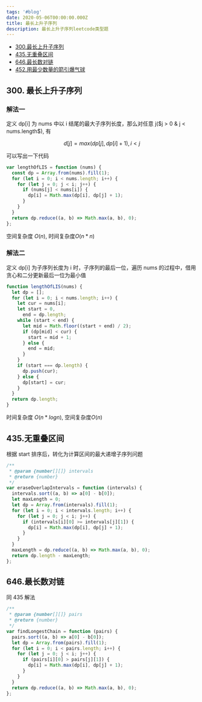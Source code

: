 ```yaml
---
tags: '#blog'
date: 2020-05-06T00:00:00.000Z
title: 最长上升子序列
description: 最长上升子序列leetcode类型题
---
```




- [300.最长上升子序列](https://leetcode-cn.com/problems/longest-increasing-subsequence/description/)
- [435.无重叠区间](https://leetcode-cn.com/problems/non-overlapping-intervals/description/)
- [646.最长数对链](https://leetcode-cn.com/problems/maximum-length-of-pair-chain/description/)
- [452.用最少数量的箭引爆气球](https://leetcode-cn.com/problems/minimum-number-of-arrows-to-burst-balloons/description/)

## 300. 最长上升子序列

### 解法一

定义 dp[i] 为 nums 中以 i 结尾的最大子序列长度，那么对任意 j($j > 0 & j < nums.length$), 有

$$
d[j] = max(dp[j], dp[i] + 1), i < j
$$

可以写出一下代码

```javascript
var lengthOfLIS = function (nums) {
  const dp = Array.from(nums).fill(1);
  for (let i = 0; i < nums.length; i++) {
    for (let j = 0; j < i; j++) {
      if (nums[j] < nums[i]) {
        dp[i] = Math.max(dp[i], dp[j] + 1);
      }
    }
  }
  return dp.reduce((a, b) => Math.max(a, b), 0);
};
```

空间复杂度 $O(n)$, 时间复杂度$O(n * n )$

### 解法二

定义 dp[i] 为子序列长度为 i 时，子序列的最后一位，遍历 nums 的过程中，借用贪心和二分更新最后一位为最小值

```js
function lengthOfLIS(nums) {
  let dp = [];
  for (let i = 0; i < nums.length; i++) {
    let cur = nums[i];
    let start = 0,
      end = dp.length;
    while (start < end) {
      let mid = Math.floor((start + end) / 2);
      if (dp[mid] < cur) {
        start = mid + 1;
      } else {
        end = mid;
      }
    }
    if (start === dp.length) {
      dp.push(cur);
    } else {
      dp[start] = cur;
    }
  }
  return dp.length;
}
```

时间复杂度 $O(n * logn)$, 空间复杂度$O(n)$

## 435.无重叠区间

根据 start 排序后，转化为计算区间的最大递增子序列问题

```js
/**
 * @param {number[][]} intervals
 * @return {number}
 */
var eraseOverlapIntervals = function (intervals) {
  intervals.sort((a, b) => a[0] - b[0]);
  let maxLength = 0;
  let dp = Array.from(intervals).fill(1);
  for (let i = 0; i < intervals.length; i++) {
    for (let j = 0; j < i; j++) {
      if (intervals[i][0] >= intervals[j][1]) {
        dp[i] = Math.max(dp[i], dp[j] + 1);
      }
    }
  }
  maxLength = dp.reduce((a, b) => Math.max(a, b), 0);
  return dp.length - maxLength;
};
```

## 646.最长数对链

同 435 解法

```js
/**
 * @param {number[][]} pairs
 * @return {number}
 */
var findLongestChain = function (pairs) {
  pairs.sort((a, b) => a[0] - b[0]);
  let dp = Array.from(pairs).fill(1);
  for (let i = 0; i < pairs.length; i++) {
    for (let j = 0; j < i; j++) {
      if (pairs[i][0] > pairs[j][1]) {
        dp[i] = Math.max(dp[i], dp[j] + 1);
      }
    }
  }
  return dp.reduce((a, b) => Math.max(a, b), 0);
};
```
